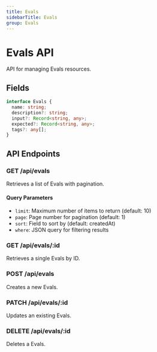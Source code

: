 ```yaml
---
title: Evals
sidebarTitle: Evals
group: Evals
---
```



# Evals API

API for managing Evals resources.




## Fields

```typescript
interface Evals {
  name: string;
  description?: string;
  input?: Record<string, any>;
  expected?: Record<string, any>;
  tags?: any[];
}
```




## API Endpoints

### GET /api/evals
Retrieves a list of Evals with pagination.

#### Query Parameters
- `limit`: Maximum number of items to return (default: 10)
- `page`: Page number for pagination (default: 1)
- `sort`: Field to sort by (default: createdAt)
- `where`: JSON query for filtering results

### GET /api/evals/:id
Retrieves a single Evals by ID.

### POST /api/evals
Creates a new Evals.

### PATCH /api/evals/:id
Updates an existing Evals.

### DELETE /api/evals/:id
Deletes a Evals.

